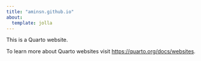 ```yaml
---
title: "aminsn.github.io"
about: 
  template: jolla 
---
```


This is a Quarto website.

To learn more about Quarto websites visit <https://quarto.org/docs/websites>.
